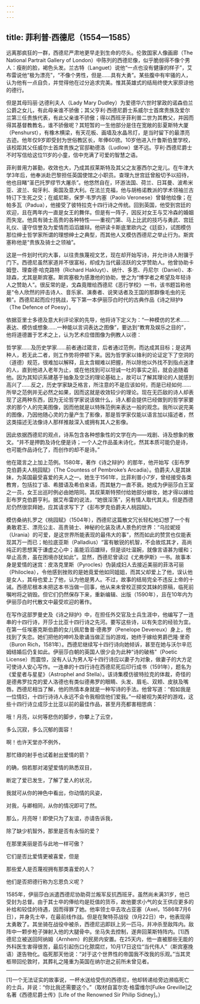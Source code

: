 ```yaml
---
---
---
```

title: 菲利普·西德尼（1554—1585）
---




远离那疯狂的一群，西德尼严肃地更早走到生命的尽头。伦敦国家人像画廊（The National Partrait Gallery of London）中陈列的西德尼像，似乎脆弱得不像个男人：瘦削的脸，褐色头发。兰古特（Languet）说他“一点也没有健康的样子”，艾布雷说他“极为漂亮”，“不像个男性，但是……具有大勇”。某些腹中有牢骚的人，认为他有一点自负，并觉得他在过分追求完美。惟其英雄式的结局终使大家原谅他的德行。

但是其母玛丽·达德利夫人（Lady Mary Dudley）为爱德华六世时掌政的诺森伯兰公爵之女儿，有此母亲谁不骄傲；其父亨利·西德尼爵士系威尔士首席贵族及爱尔兰第三任贵族代表，有此父亲谁不骄傲；得以西班牙菲利普二世为其教父，并因而得其基督教教名，谁不骄傲呢？其短暂的一生他部分是住在宽敞的彭夏斯特大厦（Penshurst），有橡木横梁，有天花板、画墙及水晶吊灯，是当时留下的最漂亮古迹。他年仅9岁即受封为世俗教区长，年俸60镑。10岁他进入什鲁斯伯里学校，该校距其父任威尔士首席贵族之官邸勒德洛（Ludlow）堡不远。亨利·西德尼爵士不时写信给这位11岁的小童，信中充满了可爱的智慧之语。

菲利普用力甚勤，收效也大，乃成其叔莱斯特及其父之友塞西尔之宠儿。在牛津大学3年后，他奉派赴巴黎担任英国使馆之小职员。查理九世宫廷曾殷切予以招待，他也目睹“圣巴托罗缪节大屠杀”。他悠然自在，环游法国、荷兰、日耳曼、波希米亚、波兰、匈牙利、奥国及意大利。在法兰克福，他与胡格诺教派的学术领袖兰古特订下生死之交；在威尼斯，保罗·韦罗内塞（Paolo Veronese）曾替他绘像；在帕多瓦（Padua），他接受了彼特拉克十四行诗之传统。回到英国，他受到宫廷的欢迎，且在两年内一直是女王的舞伴。但是有一阵子，因反对女王与艾冷森的婚姻而失宠。他具有骑士高贵的各种特性——重视门第、马上比武的技巧与勇武、宫廷礼仪、谨守信誉及为爱情而滔滔雄辩。他研读卡斯底里欧内之《廷臣》，试图模仿那位绅士哲学家所谓的理想绅士之典型，而其他人又模仿西德尼之举止行为。斯宾塞称他是“贵族及骑士之领袖”。

这是一件划时代的大事，以往贵族蔑视文艺，现在却开始写诗，并允许诗人附骥于门下。西德尼虽然家道并不很富裕，却成为当代最活跃的文学赞助人。他曾协助卡姆登、理查德·哈克路特（Richard Hakluyt）、纳什、多恩、丹尼尔（Daniel）、本·琼森，尤其是斯宾塞。斯宾塞极为感激他的协助，誉之为“博学者之希望及年轻诗人之赞助人”。很反常的是，戈森竟赠给西德尼《恶行学校》一书，该书题旨称他是“令人欣然的抨击诗人、音乐家、演奏者、说笑话者及王国的那群像毛虫的无赖”。西德尼起而应付挑战，写下第一本伊丽莎白时代的古典作品《诗之辩护》（The Defence of Poesy）。

依据亚里士多德及意大利评论家的先导，他将诗下定义为：“一种模仿的艺术……表达、模仿或想象……一种能以言词表达之图像”，要达到“教育及娱乐之目的”，他将道德置于艺术之上，认为艺术应借图像为例教人以德：

哲学家……及历史学家……前者通过箴言，后者通过范例，而达成其目标；是这两种人，若无此二者，则工作势将停顿下来。因为哲学家以锋利的论证定下了空洞的（道德）规范，很难加以解释，且太含糊难以把握，所以除他以外找不到指点迷津的人，直到他进入老年为止，或在他找到可以坦诚一吐的事实之前，就会追随着他。因为其知识系建基于抽象及空泛的理论基础上，故可以了解其理论的人就感到高兴了……反之，历史学家缺乏格言，所注意的不是应该如何，而是已经如何……所举之范例并无必然之如果，因而这就是收效较少的理论。现在无匹敌的诗人却表现了这两种东西，因为无论哲学家说该做什么，诗人都会提供已经做到的哲学家要求的那个人的完美图像，因而他就是以特殊范例来表达一般的观念。我所以说完美的图像，乃因他随心灵的力量产生了影像，那是哲学家仅能以语言加以描述者，然这类描述无法像诗人那样推敲深入或拥有其人之影像。



因此依据西德尼的观点，诗系包含各种想象性的文学在内——戏剧、诗及想象的散文。“并不是押韵及诗化便是诗；一个人之作品虽未诗化，然其本质可能仍是诗，也可能作品诗化了，而创作的却不是诗。”

他在箴言之上加上范例。1580年，著作《诗之辩护》的那年，他开始写《彭布罗克伯爵夫人桃园赋》（The Countess of Pembroke’s Arcadia）。伯爵夫人是其妹妹，为英国最受喜爱的夫人之一。她生于1561年，比菲利普小7岁，曾经接受各类教育，包括拉丁语、希腊语及希伯来语，而其魅力一直不衰。她成为伊丽莎白王室之一员，女王出巡时例必由她陪同。其叔莱斯特预付给她部分嫁妆，她才得以嫁给彭布罗克伯爵亨利。据艾布雷的说法，“她很淫荡”，另有情人取代其夫。但是西德尼仍然很崇拜她，应其请求写下了《彭布罗克伯爵夫人桃园赋》。

模仿桑纳扎罗之《桃园赋》（1504年），西德尼这篇散文冗长轻松地幻想了一个有勇敢君王、漂亮公主、高贵骑士、神秘的化装及诱人景色的世界：“乌拉妮娅（Urania）的可爱，是这世界所能表现的最伟大的事”，然而如此的赞赏也仅能表现其万一而已；帕拉底亚斯（Palladius）“富有敏锐的机智，不会故炫其才，高尚纯正的思想寓于谦虚之心中；虽能滔滔雄辩，但是谈吐温婉，就像言语甚为缓和；举止高贵，虽在困境亦犹如此”。显然，西德尼曾读过《尤弗伊斯》一书。故事本身是爱情的迷宫：皮洛克里斯（Pyrocles）伪装成妇人去接近美丽的菲洛可丽（Philoclea），令他感到挫败的是她竟爱他如同姐姐，而其父却爱上了他，误认他是女人，其母也爱上了他，认为他是男人。不过，故事的结局完全不违反上帝的十诫。西德尼根本未把这本书当做一回事，他从来未曾校正掷交其妹的原稿，临死前嘱咐将之销毁。但它们仍然保存下来，重新编辑、出版（1590年），且在10年内为伊丽莎白时代散文中最受欢迎的著作。

在写作这部罗曼史及《诗之辩护》中，在担任外交官及士兵生涯中，他编写了一连串的十四行诗，开莎士比亚十四行诗之先河。要写这些诗，以有失恋的经验为宜。在第一任埃塞克斯伯爵的女儿佩尼鲁普·德弗罗（Penelope Devereux）身上，他找到了失恋。她们把他的呻吟及歌诵当做正当的游戏，她终于嫁给男爵巴隆·里奇（Buron Rich，1581年）。西德尼继续写十四行诗向她倾诉，甚至在她与沃尔辛厄姆结婚后仍复如此。伊丽莎白朝的英国人很少会为此种“诗的破格”（Poetic License）而震惊，没有人认为男人写十四行诗应以妻子为对象，做妻子的大方足可使诗人安心写作。一连串的十四行诗在西德尼死后印行成书（1591年），题名为《爱星者与星星》（Astrophel and Stella）。该诗集模仿彼特拉克的体裁，奇怪的是德弗罗拉克的爱人洛德也有类似德弗罗的眼睛、头发、眉毛、双颊、皮肤及嘴唇。西德尼相当了解，他的热情本身就是一种写诗的手法。他曾写道：“假如我是一位情妇，十四行诗诗人永远不会令我相信他们爱我。”一经被视为美好的游戏，这些十四行诗立成莎士比亚以前的最佳作品，甚至月亮都害相思病：

哦！月亮，以何等悲伤的脚步，你攀上了云空，

多么沉寂，多么沉郁的面容！

啊！也许天堂亦不例外，

那忙碌的射手也试着射出爱情的箭？

的确，倘若那对渴望爱情的熟悉双目，

断定了爱已发生，了解了爱人的状况，

我就可从你的神色中看出，你动情的风姿，

对我，与卿相同，从你的情况即可了然。

那么，月亮呀！即使只为了友谊，亦请告诉我，

除了缺少机智外，那里是否有永恒的爱？

在那里美丽是否与此地一样可傲？

它们是否比爱情更被喜爱，但是

那些爱人是否蔑视拥有那类喜爱的人？

他们是否把德行称为忘恩负义呢？



1585年，伊丽莎白派遣西德尼协助荷兰叛军反抗西班牙。虽然尚未满31岁，他已受封为总督。由于其士卒的俸给均是贬值的货币，故他要求小气的女王供应更多的补给和较佳的待遇，因而得罪了她。他率领士卒去攻占亚塞（Axel，1586年7月6日），并身先士卒，在最前线作战。但是在聚特芬战役（9月22日）中，他表现得太勇敢了。其坐骑在战役中被杀，西德尼迅即跃上另一匹马，并冲杀至敌阵内。敌阵中一颗步枪子弹射入他的大腿骨中。坐马失去控制，遂奔回莱斯特阵内。[1]西德尼立被送回阿纳姆（Arnhem）的民房内安置。在25天内，他一直被那些无能的外科医生害得很苦，最后引起伤口化脓腐烂，10月17日这位“当代伟人”（斯宾塞挽语）遂告物化。临死那天他说：“对于这个世界性的帝国我不改我的乐观。”当其灵柩带回伦敦时，其葬礼之隆重为英国在纳尔逊之前所未曾见者。



* * *



[1]一个无法证实的故事说，一杯水送给受伤的西德尼，他却转递给旁边濒临死亡的士兵，并说：“你比我还需要这个。”（取材自富尔克·格雷维尔[Fulke Greville]之名著《西德尼爵士传》[Life of the Renowned Sir Philip Sidney]。）